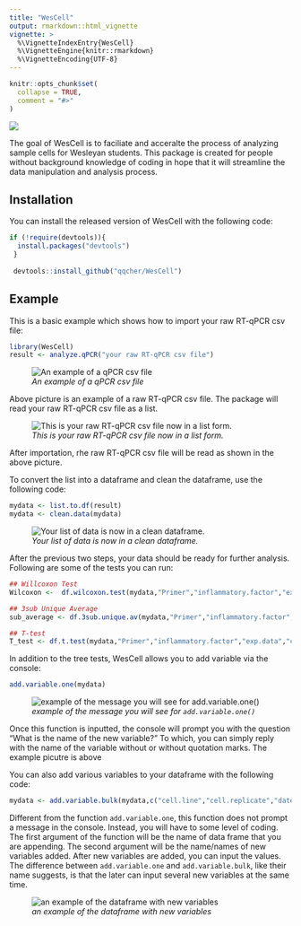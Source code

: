```yaml
---
title: "WesCell"
output: rmarkdown::html_vignette
vignette: >
  %\VignetteIndexEntry{WesCell}
  %\VignetteEngine{knitr::rmarkdown}
  %\VignetteEncoding{UTF-8}
---
```


```r
knitr::opts_chunk$set(
  collapse = TRUE,
  comment = "#>"
)
```

![](readme_p1.jpg)

<!-- badges: start -->
<!-- badges: end -->

The goal of WesCell is to faciliate and acceralte the process of analyzing sample cells for Wesleyan students. This package is created for people without background knowledge of coding in hope that it will streamline the data manipulation and analysis process. 

## Installation

You can install the released version of WesCell with the following code:

``` r
if (!require(devtools)){
  install.packages("devtools")
 }
 
 devtools::install_github("qqcher/WesCell")
```

## Example

This is a basic example which shows how to import your raw RT-qPCR csv file:

```r
library(WesCell)
result <- analyze.qPCR("your raw RT-qPCR csv file")
```

![*An example of a qPCR csv file*](Result.jpg) 
  
  Above picture is an example of a raw RT-qPCR csv file. The package will read your raw RT-qPCR csv file as a list. 

![*This is your raw RT-qPCR csv file now in a list form.*](Result2.jpg)
 
  After importation, rhe raw RT-qPCR csv file will be read as shown in the above picture.

  To convert the list into a dataframe and clean the dataframe, use the following code:
```r
mydata <- list.to.df(result)
mydata <- clean.data(mydata)
```

![*Your list of data is now in a clean dataframe.*](list.to.df.jpg)

  After the previous two steps, your data should be ready for further analysis. Following are some of the tests you can run:

```r
## Willcoxon Test
Wilcoxon <-  df.wilcoxon.test(mydata,"Primer","inflammatory.factor","exp.data","cell.line")

## 3sub Unique Average
sub_average <- df.3sub.unique.av(mydata,"Primer","inflammatory.factor","exp.data","cell.line")

## T-test
T_test <- df.t.test(mydata,"Primer","inflammatory.factor","exp.data","cell.line")
```

  In addition to the tree tests, WesCell allows you to add variable via the console:
```r
add.variable.one(mydata)
```
  ![*example of the message you will see for `add.variable.one()`*](add.variable.one.jpg)
  
  Once this function is inputted, the console will prompt you with the question "What is the name of the new variable?" To which, you can simply reply with the name of the variable without or without quotation marks. The example picutre is above
  
  You can also add various variables to your dataframe with the following code:
```r
mydata <- add.variable.bulk(mydata,c("cell.line","cell.replicate","date.performed"))
```
  Different from the function `add.variable.one`, this function does not prompt a message in the console. Instead, you will have to some level of coding. The first argument of the function will be the name of data frame that you are appending. The second argument will be the name/names of new variables added. After new variables are added, you can input the values. 
  The difference between `add.variable.one` and `add.variable.bulk`, like their name suggests, is that the later can input several new variables at the same time. 
  
  ![*an example of the dataframe with new variables*](add.variable.bulk.jpg)


